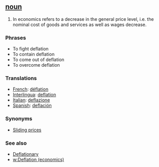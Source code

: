 ==[[noun]]==

#In economics refers to a decrease in the general price level, i.e. the nominal cost of goods and services as well as wages decrease.
=== Phrases ===
*To fight deflation
*To contain deflation
*To come out of deflation
*To overcome deflation

=== Translations ===
*[[French]]: [[déflation]]
*[[Interlingua]]: [[deflation]] 
*[[Italian]]: [[deflazione]] 
*[[Spanish]]: [[deflación]] 


=== Synonyms ===

*[[Sliding prices]]

=== See also ===

*[[Deflationary]]
*[[w:Deflation (economics)]]